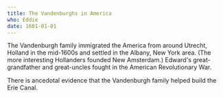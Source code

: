 ```yaml
---
title: The Vandenburghs in America
who: Eddie
date: 1601-01-01
---
```


The Vandenburgh family immigrated the America from around Utrecht, Holland in the mid-1600s and settled in the Albany, New York area. (The more interesting Hollanders founded New Amsterdam.) Edward's great-grandfather and great-uncles fought in the American Revolutionary War.

There is ancedotal evidence that the Vandenburgh family helped build the Erie Canal.